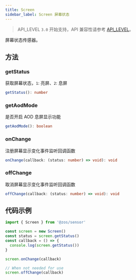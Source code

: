 ```yaml
---
title: Screen
sidebar_label: Screen 屏幕状态
---
```


> API_LEVEL `3.0` 开始支持，API 兼容性请参考 [API_LEVEL](../../../../guides/framework/device/compatibility.md)。

屏幕状态传感器。

## 方法

### getStatus

获取屏幕状态，`1`: 亮屏、`2`: 息屏

```ts
getStatus(): number
```

### getAodMode

是否开启 AOD 息屏显示功能

```ts
getAodMode(): boolean
```

### onChange

注册屏幕显示变化事件监听回调函数

```ts
onChange(callback: (status: number) => void): void
```

### offChange

取消屏幕显示变化事件监听回调函数

```ts
offChange(callback: (status: number) => void): void
```

## 代码示例

```js
import { Screen } from '@zos/sensor'

const screen = new Screen()
const status = screen.getStatus()
const callback = () => {
  console.log(screen.getStatus())
}

screen.onChange(callback)

// When not needed for use
screen.offChange(callback)
```
